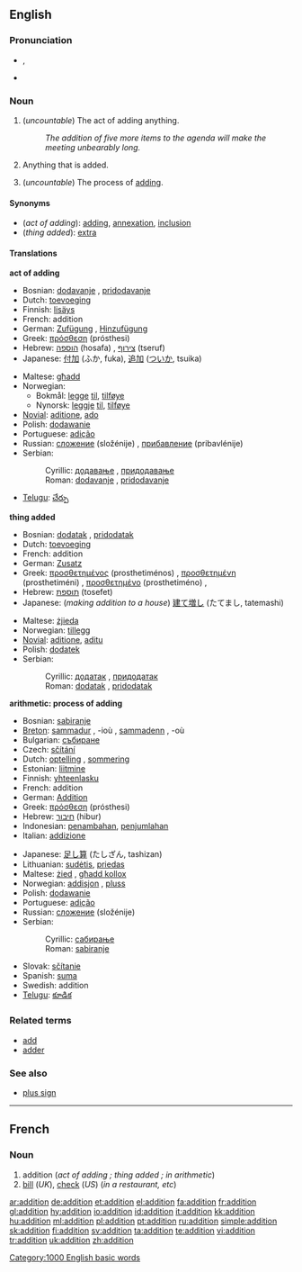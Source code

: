 {{wikipedia}}
==English==

===Pronunciation===
*{{IPA|/əˈdɪʃən/}}, {{SAMPA|/@"dIS@n/}}
*{{audio|en-us-addition.ogg|Audio (US)}}

===Noun===
{{en-noun|s|-}}

# <!--DefA-->(''uncountable'') The act of adding anything.
#:''The addition of five more items to the agenda will make the meeting unbearably long.''
# <!--DefB-->Anything that is added.
# <!--DefC-->{{arithmetic}} (''uncountable'') The process of [[add]]ing.

====Synonyms====
*<!--DefA-->(''act of adding''): [[add]]ing, [[annexation]], [[inclusion]]
*<!--DefB-->(''thing added''): [[extra]]

====Translations====
<!--DefA-->'''act of adding'''
{{top}}
*Bosnian: [[dodavanje]] {{n}}, [[pridodavanje]] {{n}}
*Dutch: [[toevoeging]] {{f}}
*Finnish: [[lisäys]]
*French: addition {{f}}
*German: [[Zufügung]] {{f}}, [[Hinzufügung]] {{f}}
*Greek: [[πρόσθεση]] (prósthesi) {{f}}
*Hebrew: [[הוספה]] (hosafa) {{f}}, [[צירוף]] (tseruf) {{m}}
*Japanese: [[付加]] (ふか, fuka), [[追加]] ([[ついか]], tsuika)
{{mid}}
*Maltese: [[għadd]] {{m}}
*Norwegian:
**Bokmål: [[legge]] [[til]], [[tilføye]]
**Nynorsk: [[leggje]] [[til]], [[tilføye]]
*[[Novial]]: [[aditione]], [[ado]]
*Polish: [[dodawanie]] {{n}}
*Portuguese: [[adição]] {{f}}
*Russian: [[сложение]] (složénije) {{n}}, [[прибавление]] (pribavlénije) {{n}}
*Serbian:
*:Cyrillic: [[додавање]] {{n}}, [[придодавање]] {{n}}
*:Roman: [[dodavanje]] {{n}}, [[pridodavanje]] {{n}}
*[[Telugu]]: [[చేర్పు]]
{{bottom}}

<!--DefB-->'''thing added'''
{{top}}
*Bosnian: [[dodatak]] {{m}}, [[pridodatak]] {{m}}
*Dutch: [[toevoeging]] {{f}}
*French: addition {{f}}
*German: [[Zusatz]] {{m}}
*Greek: [[προσθετημένος]] (prosthetiménos) {{m}}, [[προσθετημένη]] (prosthetiméni) {{f}}, [[προσθετημένο]] (prosthetiméno) {{n}},
*Hebrew: [[תוספת]] (tosefet) {{f}}
*Japanese: (''making addition to a house'') [[建て増し]] (たてまし, tatemashi)
{{mid}}
*Maltese: [[żjieda]] {{f}}
*Norwegian: [[tillegg]] {{n}}
*[[Novial]]: [[aditione]], [[aditu]]
*Polish: [[dodatek]] {{m}}
*Serbian:
*:Cyrillic: [[додатак]] {{m}}, [[придодатак]] {{m}}
*:Roman: [[dodatak]] {{m}}, [[pridodatak]] {{m}}
{{bottom}}

<!--DefC-->'''arithmetic: process of adding'''
{{top}}
*Bosnian: [[sabiranje]] {{n}}
*[[Breton]]: [[sammadur]] {{m}}, -ioù {{p}}, [[sammadenn]] {{f}}, -où {{p}}
*Bulgarian: [[събиране]] {{n}}
*Czech: [[sčítání]]  {{n}}
*Dutch: [[optelling]] {{f}}, [[sommering]] {{f}}
*Estonian: [[liitmine]]
*Finnish: [[yhteenlasku]]
*French: addition {{f}}
*German: [[Addition]] {{f}}
*Greek: [[πρόσθεση]] (prósthesi) {{f}}
*Hebrew: [[חיבור]] (hibur) {{m}}
*Indonesian: [[tambah|penambahan]], [[jumlah|penjumlahan]]
*Italian: [[addizione]] {{f}}
{{mid}}
*Japanese: [[足し算]] (たしざん, tashizan)
*Lithuanian: [[sudėtis]], [[priedas]]
*Maltese: [[żied]] {{m}}, [[għadd kollox]] {{m}}
*Norwegian: [[addisjon]] {{m}}, [[pluss]] {{n}}
*Polish: [[dodawanie]] {{n}}
*Portuguese: [[adição]] {{f}}
*Russian: [[сложение]] (složénije) {{n}}
*Serbian:
*:Cyrillic: [[сабирање]] {{n}}
*:Roman: [[sabiranje]] {{n}}
*Slovak: [[sčítanie]]  {{n}}
*Spanish: [[suma]] {{f}}
*Swedish: addition {{c}}
*[[Telugu]]: [[కూడిక]]
{{bottom}}

===Related terms===
*[[add]]
*[[adder]]<!--in computing-->

===See also===
*[[plus sign]]

[[Category:1000 English basic words]]

----

==French==

===Noun===
{{fr-noun-reg|f}}

# addition (''act of adding<!--DefA-->; thing added<!--DefB-->; in arithmetic<!--DefC-->'')
# [[bill]] (''UK''), [[check]] (''US'') (''in a restaurant, etc'')

[[ar:addition]]
[[de:addition]]
[[et:addition]]
[[el:addition]]
[[fa:addition]]
[[fr:addition]]
[[gl:addition]]
[[hy:addition]]
[[io:addition]]
[[id:addition]]
[[it:addition]]
[[kk:addition]]
[[hu:addition]]
[[ml:addition]]
[[pl:addition]]
[[pt:addition]]
[[ru:addition]]
[[simple:addition]]
[[sk:addition]]
[[fi:addition]]
[[sv:addition]]
[[ta:addition]]
[[te:addition]]
[[vi:addition]]
[[tr:addition]]
[[uk:addition]]
[[zh:addition]]
